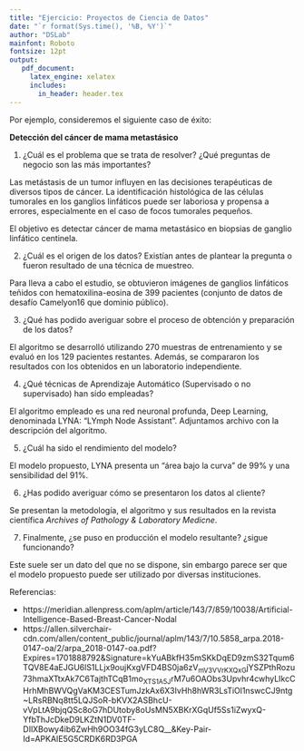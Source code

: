```yaml
---
title: "Ejercicio: Proyectos de Ciencia de Datos"
date: "`r format(Sys.time(), '%B, %Y')`"
author: "DSLab"
mainfont: Roboto
fontsize: 12pt
output:
   pdf_document:
     latex_engine: xelatex
     includes:
       in_header: header.tex    
---
```


Por ejemplo, consideremos el siguiente caso de éxito:

**Detección del cáncer de mama metastásico**

1.  ¿Cuál es el problema que se trata de resolver? ¿Qué preguntas de negocio son las más importantes?

Las metástasis de un tumor influyen en las decisiones terapéuticas de diversos tipos de cáncer. La identificación histológica de las células tumorales en los ganglios linfáticos puede ser laboriosa y propensa a errores, especialmente en el caso de focos tumorales pequeños.

El objetivo es detectar cáncer de mama metastásico en biopsias de ganglio linfático centinela.

2.  ¿Cuál es el origen de los datos? Existían antes de plantear la pregunta o fueron resultado de una técnica de muestreo.

Para lleva a cabo el estudio, se obtuvieron imágenes de ganglios linfáticos teñidos con hematoxilina-eosina de 399 pacientes (conjunto de datos de desafío Camelyon16 que dominio público). 

3.  ¿Qué has podido averiguar sobre el proceso de obtención y preparación de los datos?

El algoritmo se desarrolló utilizando 270 muestras de entrenamiento y se evaluó en los 129 pacientes restantes. Además, se compararon los resultados con los obtenidos en un laboratorio independiente.

4.  ¿Qué técnicas de Aprendizaje Automático (Supervisado o no supervisado) han sido empleadas?

El algoritmo empleado es una red neuronal profunda, Deep Learning, denominada LYNA: "LYmph Node Assistant". Adjuntamos archivo con la descripción del algoritmo.

5.  ¿Cuál ha sido el rendimiento del modelo?

El modelo propuesto, LYNA presenta un "área bajo la curva" de 99% y una sensibilidad del 91%.

6.  ¿Has podido averiguar cómo se presentaron los datos al cliente?

Se presentan la metodología, el algoritmo y sus resultados en la revista científica *Archives of Pathology & Laboratory Medicne*.

7.  Finalmente, ¿se puso en producción el modelo resultante? ¿sigue funcionando?

Este suele ser un dato del que no se dispone, sin embargo parece ser que el modelo propuesto puede ser utilizado por diversas instituciones.

Referencias:

- https://meridian.allenpress.com/aplm/article/143/7/859/10038/Artificial-Intelligence-Based-Breast-Cancer-Nodal
- https://allen.silverchair-cdn.com/allen/content_public/journal/aplm/143/7/10.5858_arpa.2018-0147-oa/2/arpa_2018-0147-oa.pdf?Expires=1701888792&Signature=kYuABkfH35mSKkDqED9zmS32Tqum6TQV8E4aEJGU6lS1LLjx9oujKxgVFD4BS0ja6zV~mV3VVrKXQxG~jYSZPthRozu73hmaXTtxAk7C6TajthTCqB1mo~XTS1A5J~rM7u6OAObs3Upvhr4cwhyLIkcCHrhMhBWVQgVaKM3CESTumJzkAx6X3IvHh8hWR3LsTiOl1nswcCJ9ntg~LRsRBNq8tt5LQJSoR-bKVX2ASBhcU-vVpLtA9bjqQSc8oG7hDUtoby8oUsMN5XBKrXGqUf5Ss1iZwyxQ-YfbThJcDkeD9LKZtN1DV0TF-DIlXBowy4ib6ZwHh9OO34fG3yLC8Q__&Key-Pair-Id=APKAIE5G5CRDK6RD3PGA

